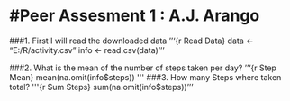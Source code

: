#Peer Assesment 1 : A.J. Arango
==================================

###1. First I will read the downloaded data 
'''{r Read Data}
data <- "E:/R/activity.csv"
info <- read.csv(data)
'''



###2. What is the mean of the number of steps taken per day?
'''{r Step Mean}
mean(na.omit(info$steps))
'''
###3. How many Steps where taken total?
'''{r Sum Steps}
sum(na.omit(info$steps))
'''

